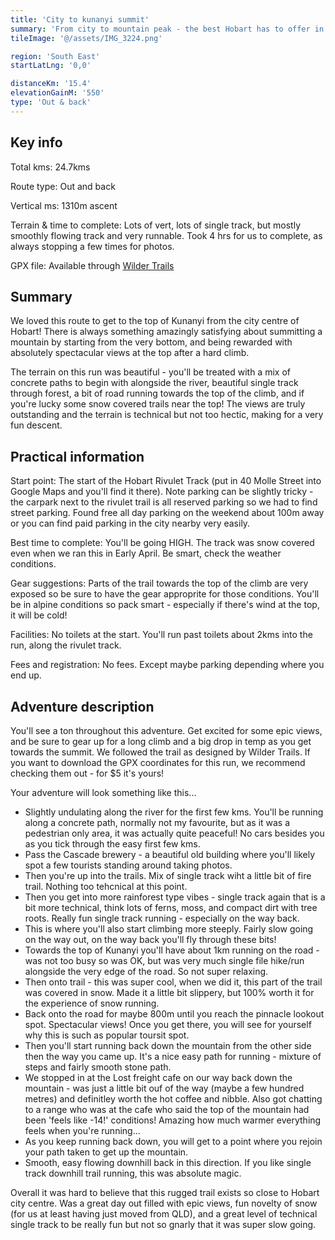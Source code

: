 ```yaml
---
title: 'City to kunanyi summit'
summary: 'From city to mountain peak - the best Hobart has to offer in a run'
tileImage: '@/assets/IMG_3224.png'

region: 'South East'
startLatLng: '0,0'

distanceKm: '15.4'
elevationGainM: '550'
type: 'Out & back'
---
```


## Key info

Total kms: 24.7kms

Route type: Out and back

Vertical ms: 1310m ascent

Terrain & time to complete: Lots of vert, lots of single track, but mostly smoothly flowing track and very runnable. Took 4 hrs for us to complete, as always stopping a few times for photos.

GPX file: Available through <a target="_blank" href="https://www.wildertrails.com.au/explore-wilder-trails/kunanyi-wellington-loop">Wilder Trails</a>

## Summary

We loved this route to get to the top of Kunanyi from the city centre of Hobart! There is always something amazingly satisfying about summitting a mountain by starting from the very bottom, and being rewarded with absolutely spectacular views at the top after a hard climb.

The terrain on this run was beautiful - you'll be treated with a mix of concrete paths to begin with alongside the river, beautiful single track through forest, a bit of road running towards the top of the climb, and if you're lucky some snow covered trails near the top! The views are truly outstanding and the terrain is technical but not too hectic, making for a very fun descent.

## Practical information

Start point: The start of the Hobart Rivulet Track (put in 40 Molle Street into Google Maps and you'll find it there). Note parking can be slightly tricky - the carpark next to the rivulet trail is all reserved parking so we had to find street parking. Found free all day parking on the weekend about 100m away or you can find paid parking in the city nearby very easily.

Best time to complete: You'll be going HIGH. The track was snow covered even when we ran this in Early April. Be smart, check the weather conditions.

Gear suggestions: Parts of the trail towards the top of the climb are very exposed so be sure to have the gear approprite for those conditions. You'll be in alpine conditions so pack smart - especially if there's wind at the top, it will be cold!

Facilities: No toilets at the start. You'll run past toilets about 2kms into the run, along the rivulet track.

Fees and registration: No fees. Except maybe parking depending where you end up.

## Adventure description

You'll see a ton throughout this adventure. Get excited for some epic views, and be sure to gear up for a long climb and a big drop in temp as you get towards the summit. We followed the trail as designed by Wilder Trails. If you want to download the GPX coordinates for this run, we recommend checking them out - for $5 it's yours!

Your adventure will look something like this...

- Slightly undulating along the river for the first few kms. You'll be running along a concrete path, normally not my favourite, but as it was a pedestrian only area, it was actually quite peaceful! No cars besides you as you tick through the easy first few kms.
- Pass the Cascade brewery - a beautiful old building where you'll likely spot a few tourists standing around taking photos.
- Then you're up into the trails. Mix of single track wiht a little bit of fire trail. Nothing too tehcnical at this point.
- Then you get into more rainforest type vibes - single track again that is a bit more technical, think lots of ferns, moss, and compact dirt with tree roots. Really fun single track running - especially on the way back.
- This is where you'll also start climbing more steeply. Fairly slow going on the way out, on the way back you'll fly through these bits!
- Towards the top of Kunanyi you'll have about 1km running on the road - was not too busy so was OK, but was very much single file hike/run alongside the very edge of the road. So not super relaxing.
- Then onto trail - this was super cool, when we did it, this part of the trail was covered in snow. Made it a little bit slippery, but 100% worth it for the experience of snow running.
- Back onto the road for maybe 800m until you reach the pinnacle lookout spot. Spectacular views! Once you get there, you will see for yourself why this is such as popular toursit spot.
- Then you'll start running back down the mountain from the other side then the way you came up. It's a nice easy path for running - mixture of steps and fairly smooth stone path.
- We stopped in at the Lost freight cafe on our way back down the mountain - was just a little bit ouf of the way (maybe a few hundred metres) and definitley worth the hot coffee and nibble. Also got chatting to a range who was at the cafe who said the top of the mountain had been 'feels like -14!' conditions! Amazing how much warmer everything feels when you're running...
- As you keep running back down, you will get to a point where you rejoin your path taken to get up the mountain.
- Smooth, easy flowing downhill back in this direction. If you like single track downhill trail running, this was absolute magic.

Overall it was hard to believe that this rugged trail exists so close to Hobart city centre. Was a great day out filled with epic views, fun novelty of snow (for us at least having just moved from QLD), and a great level of technical single track to be really fun but not so gnarly that it was super slow going.
